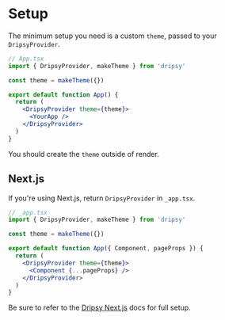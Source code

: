 # Setup

The minimum setup you need is a custom `theme`, passed to your `DripsyProvider`.

```jsx
// App.tsx
import { DripsyProvider, makeTheme } from 'dripsy'

const theme = makeTheme({})

export default function App() {
  return (
    <DripsyProvider theme={theme}>
      <YourApp />
    </DripsyProvider>
  )
}
```

You should create the `theme` outside of render.

## Next.js

If you're using Next.js, return `DripsyProvider` in `_app.tsx`.

```jsx
// _app.tsx
import { DripsyProvider, makeTheme } from 'dripsy'

const theme = makeTheme({})

export default function App({ Component, pageProps }) {
  return (
    <DripsyProvider theme={theme}>
      <Component {...pageProps} />
    </DripsyProvider>
  )
}
```

Be sure to refer to the [Dripsy Next.js](/web/next) docs for full setup.
